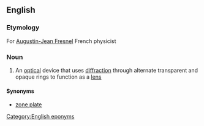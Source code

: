 ==English==

===Etymology===
For [[w:Augustin-Jean Fresnel|Augustin-Jean Fresnel]] French physicist

===Noun===
{{wikipedia|zone plate}}
{{en-noun|head=[[Fresnel]] [[zone]] [[plate]]}}

# {{context|physics|lang=en}} An [[optical]] device that uses [[diffraction]] through alternate transparent and opaque rings to function as a [[lens]]

====Synonyms====
* [[zone plate]]

[[Category:English eponyms]]